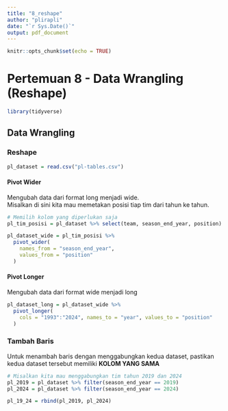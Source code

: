 ```yaml
---
title: "8_reshape"
author: "plirapli"
date: "`r Sys.Date()`"
output: pdf_document
---
```


```r
knitr::opts_chunk$set(echo = TRUE)
```

# Pertemuan 8 - Data Wrangling (Reshape)

```r
library(tidyverse)
```

## Data Wrangling

### Reshape

```r
pl_dataset = read.csv("pl-tables.csv")
```

#### Pivot Wider

Mengubah data dari format long menjadi wide.\
Misalkan di sini kita mau memetakan posisi tiap tim dari tahun ke tahun.

```r
# Memilih kolom yang diperlukan saja
pl_tim_posisi = pl_dataset %>% select(team, season_end_year, position)

pl_dataset_wide = pl_tim_posisi %>% 
  pivot_wider(
    names_from = "season_end_year",
    values_from = "position"
  )
```

#### Pivot Longer

Mengubah data dari format wide menjadi long

```r
pl_dataset_long = pl_dataset_wide %>%
  pivot_longer(
    cols = "1993":"2024", names_to = "year", values_to = "position"
  )
```

### Tambah Baris

Untuk menambah baris dengan menggabungkan kedua dataset, pastikan kedua dataset tersebut memiliki **KOLOM YANG SAMA**

```r
# Misalkan kita mau menggabungkan tim tahun 2019 dan 2024
pl_2019 = pl_dataset %>% filter(season_end_year == 2019)
pl_2024 = pl_dataset %>% filter(season_end_year == 2024)

pl_19_24 = rbind(pl_2019, pl_2024)
```